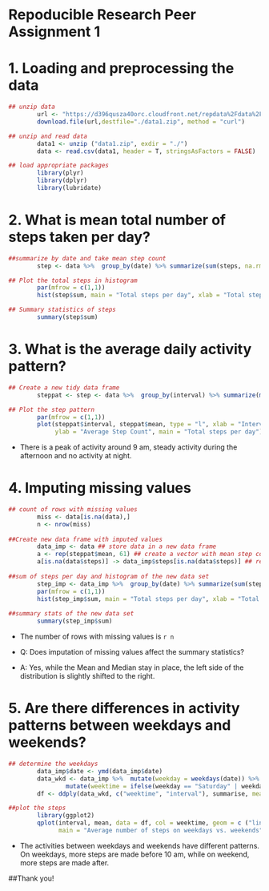 Repoducible Research Peer Assignment 1
===================================


# 1. Loading and preprocessing the data
        
        
```r
## unzip data
        url <- "https://d396qusza40orc.cloudfront.net/repdata%2Fdata%2Factivity.zip"
        download.file(url,destfile="./data1.zip", method = "curl")

## unzip and read data
        data1 <- unzip ("data1.zip", exdir = "./")
        data <- read.csv(data1, header = T, stringsAsFactors = FALSE)

## load appropriate packages
        library(plyr)   
        library(dplyr)
        library(lubridate)

```      


# 2. What is mean total number of steps taken per day?


```r

##summarize by date and take mean step count
        step <- data %>%  group_by(date) %>% summarize(sum(steps, na.rm = TRUE))

## Plot the total steps in histogram
        par(mfrow = c(1,1))
        hist(step$sum, main = "Total steps per day", xlab = "Total steps")

## Summary statistics of steps 
        summary(step$sum)
```


# 3. What is the average daily activity pattern?


```r
## Create a new tidy data frame
        steppat <- step <- data %>%  group_by(interval) %>% summarize(mean(steps, na.rm = TRUE))

## Plot the step pattern
        par(mfrow = c(1,1))
        plot(steppat$interval, steppat$mean, type = "l", xlab = "Interval", 
             ylab = "Average Step Count", main = "Total steps per day")
```

- There is a peak of activity around 9 am, steady activity during the afternoon and no activity at night.

# 4. Imputing missing values


```r
## count of rows with missing values
        miss <- data[is.na(data),]
        n <- nrow(miss)
        
##Create new data frame with imputed values
        data_imp <- data ## store data in a new data frame
        a <- rep(steppat$mean, 61) ## create a vector with mean step counts for 61 days
        a[is.na(data$steps)] -> data_imp$steps[is.na(data$steps)] ## replace NA with mean step counts 
        
##sum of steps per day and histogram of the new data set
        step_imp <- data_imp %>%  group_by(date) %>% summarize(sum(steps, na.rm = TRUE))
        par(mfrow = c(1,1))
        hist(step_imp$sum, main = "Total steps per day", xlab = "Total steps")  ##Plot the total steps in histogram
        
##summary stats of the new data set
        summary(step_imp$sum)
```
- The number of rows with missing values is `r n`

- Q: Does imputation of missing values affect the summary statistics?

- A: Yes, while the Mean and Median stay in place, the left side of the distribution is slightly shifted to the right.  


# 5. Are there differences in activity patterns between weekdays and weekends?


``` r
## determine the weekdays
        data_imp$date <- ymd(data_imp$date)
        data_wkd <- data_imp %>%  mutate(weekday = weekdays(date)) %>% 
                mutate(weektime = ifelse(weekday == "Saturday" | weekday == "Sunday", "weekend", "weekday"))     
        df <- ddply(data_wkd, c("weektime", "interval"), summarise, mean = mean(steps))

##plot the steps
        library(ggplot2)
        qplot(interval, mean, data = df, col = weektime, geom = c ("line", "smooth"), 
              main = "Average number of steps on weekdays vs. weekends", ylab = "Average number of steps")

```


- The activities between weekdays and weekends have different patterns. On weekdays, more steps are made before 10 am, while on weekend, more steps are made after.



##Thank you!
